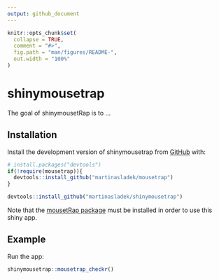 ```yaml
---
output: github_document
---
```


<!-- README.md is generated from README.Rmd. Please edit that file -->

```r
knitr::opts_chunk$set(
  collapse = TRUE,
  comment = "#>",
  fig.path = "man/figures/README-",
  out.width = "100%"
)
```

# shinymousetrap

<!-- badges: start -->
<!-- badges: end -->

The goal of shinymousetRap is to ...

## Installation

Install the development version of shinymousetrap from [GitHub](https://github.com/) with: 

```r
# install.packages("devtools")
if(!require(mousetrap)){
  devtools::install_github("martinasladek/mousetrap")
}

devtools::install_github("martinasladek/shinymousetrap")
```

Note that the [mousetRap package](https://github.com/martinasladek/mousetrap) must be installed in order to use this shiny app. 

## Example

Run the app: 

```r
shinymousetrap::mousetrap_checkr()
```

